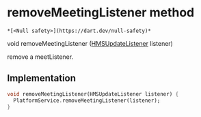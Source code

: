 # removeMeetingListener method

    *[<Null safety>](https://dart.dev/null-safety)*

void removeMeetingListener
([HMSUpdateListener](../../model_hms_update_listener/HMSUpdateListener-class) listener)

<p>remove a meetListener.</p>

## Implementation

```dart
void removeMeetingListener(HMSUpdateListener listener) {
  PlatformService.removeMeetingListener(listener);
}
```

